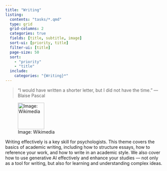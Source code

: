 ```yaml
---
title: "Writing"
listing:
  contents: "tasks/*.qmd"
  type: grid
  grid-columns: 2
  categories: true
  fields: [title, subtitle, image]
  sort-ui: [priority, title]
  filter-ui: [title]
  page-size: 50
  sort: 
    - "priority"
    - "title"
  include:
    categories: "{Writing}*"
---
```



> "I would have written a shorter letter, but I did not have the time." --- Blaise Pascal

![Image: Wikimedia](images/Blaise_Pascal_Versailles.JPG){width=6em}


Writing effectively is a key skill for psychologists. This theme covers the basics of academic writing, including how to structure essays, how to reference your work, and how to write in an academic style. We also cover how to use generative AI effectively and enhance your studies --- not only as a tool for writing, but also for learning and understanding complex ideas.

::: {#sample-listings}
:::
